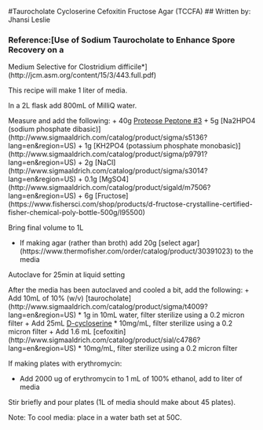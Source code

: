 #Taurocholate Cycloserine Cefoxitin Fructose Agar (TCCFA)
## Written by: Jhansi Leslie

### Reference:[Use of Sodium Taurocholate to Enhance Spore Recovery on a
Medium Selective for Clostridium difficile*] (http://jcm.asm.org/content/15/3/443.full.pdf)


This recipe  will make 1 liter of media. 

In a 2L flask add 800mL of MilliQ water.  

Measure and add the following:
+ 40g [Proteose Peptone #3](http://www.bdbiosciences.com/us/cell-culture/media-supplements/media-supplements/ao-animal-origin/porcine/proteose-peptone-no3/p/211693)
+ 5g [Na2HPO4 (sodium phosphate dibasic)] (http://www.sigmaaldrich.com/catalog/product/sigma/s5136?lang=en&region=US)
+ 1g [KH2PO4 (potassium phosphate monobasic)] (http://www.sigmaaldrich.com/catalog/product/sigma/p9791?lang=en&region=US)
+ 2g [NaCl] (http://www.sigmaaldrich.com/catalog/product/sigma/s3014?lang=en&region=US)
+ 0.1g [MgSO4] (http://www.sigmaaldrich.com/catalog/product/sigald/m7506?lang=en&region=US)
+ 6g [Fructose] (https://www.fishersci.com/shop/products/d-fructose-crystalline-certified-fisher-chemical-poly-bottle-500g/l95500)

Bring final volume to 1L

+ If making agar (rather than broth) add 20g [select agar] (https://www.thermofisher.com/order/catalog/product/30391023) to the media  


Autoclave for 25min at liquid setting

After the media has been autoclaved and cooled a bit, add the following: 
+ Add 10mL of 10% (w/v) [taurocholate] (http://www.sigmaaldrich.com/catalog/product/sigma/t4009?lang=en&region=US)
	* 1g in 10mL water, filter sterilize using a 0.2 micron filter 
+ Add 25mL [D-cycloserine](http://www.sigmaaldrich.com/catalog/product/sigma/c6880?lang=en&region=US) 
	* 10mg/mL, filter sterilize using a 0.2 micron filter
+ Add  1.6 mL [cefoxitin] (http://www.sigmaaldrich.com/catalog/product/sial/c4786?lang=en&region=US) 
	* 10mg/mL, filter sterilize using a 0.2 micron filter 

If making plates with erythromycin:

+ Add 2000 ug of erythromycin to 1 mL of 100% ethanol, add to liter of media


Stir briefly and pour plates (1L of media should make about 45 plates). 

Note:  To cool media: place in a water bath set at 50C. 
